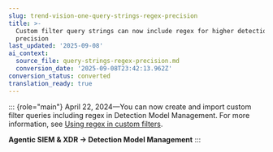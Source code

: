 ```yaml
---
slug: trend-vision-one-query-strings-regex-precision
title: >-
  Custom filter query strings can now include regex for higher detection
  precision
last_updated: '2025-09-08'
ai_context:
  source_file: query-strings-regex-precision.md
  conversion_date: '2025-09-08T23:42:13.962Z'
conversion_status: converted
translation_ready: true
---
```


::: {role="main"}
April 22, 2024—You can now create and import custom filter queries including regex in Detection Model Management. For more information, see [Using regex in custom filters](using-regex-custom-filters.mdx).

**Agentic SIEM & XDR → Detection Model Management**
:::

